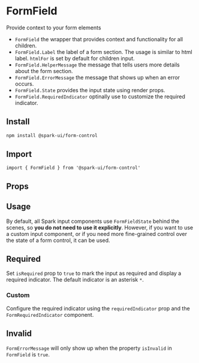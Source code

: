 


<Meta of={stories} />

# FormField

Provide context to your form elements

- `FormField` the wrapper that provides context and functionality for all children.
- `FormField.Label` the label of a form section. The usage is similar to html label. `htmlFor` is set by default for children input.
- `FormField.HelperMessage` the message that tells users more details about the form section.
- `FormField.ErrorMessage` the message that shows up when an error occurs.
- `FormField.State` provides the input state using render props.
- `FormField.RequiredIndicator` optinally use to customize the required indicator.

## Install

```sh
npm install @spark-ui/form-control
```

## Import

```tsx
import { FormField } from '@spark-ui/form-control'
```

## Props

<ArgTypes of={FormField} />

## Usage

By default, all Spark input components use `FormFieldState` behind the scenes, so **you do not need to use it explicitly**. However, if you want to use a custom input component, or if you need more fine-grained control over the state of a form control, it can be used.

<Canvas of={stories.Default} />

## Required

Set `isRequired` prop to `true` to mark the input as required and display a required indicator. The default indicator is an asterisk `*`.

<Canvas of={stories.Required} />

### Custom

Configure the required indicator using the `requiredIndicator` prop and the `FormRequiredIndicator` component.

<Canvas of={stories.CustomRequired} />

## Invalid

`FormErrorMessage` will only show up when the property `isInvalid` in `FormField` is `true`.

<Canvas of={stories.Invalid} />
